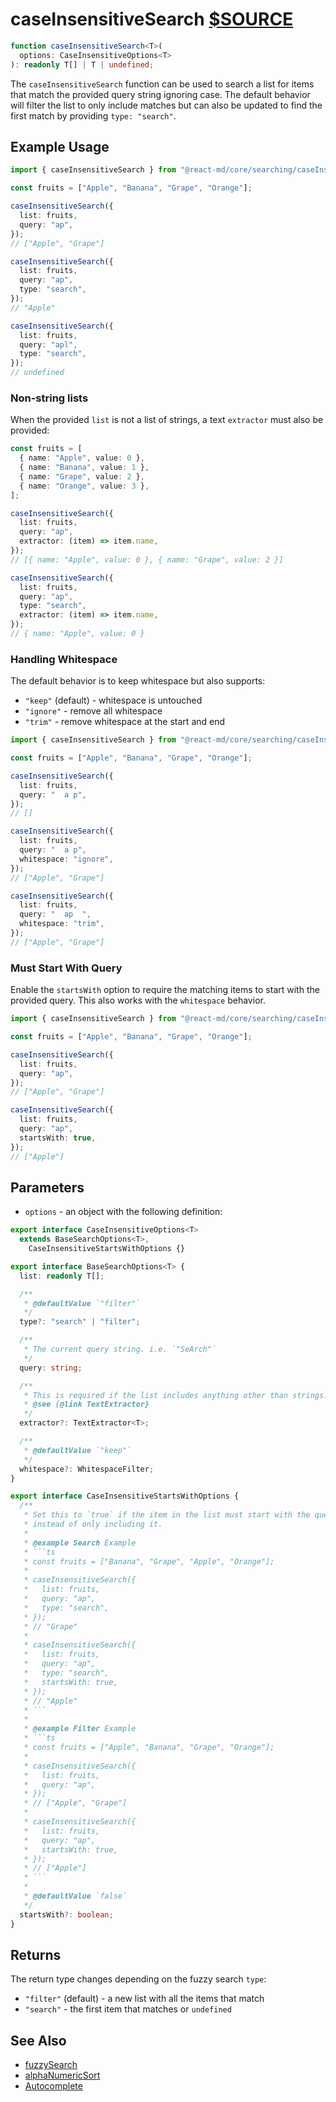 # caseInsensitiveSearch [$SOURCE](packages/core/src/searching/caseInsensitive.ts)

```ts disableTransform
function caseInsensitiveSearch<T>(
  options: CaseInsensitiveOptions<T>
): readonly T[] | T | undefined;
```

The `caseInsensitiveSearch` function can be used to search a list for items
that match the provided query string ignoring case. The default behavior will
filter the list to only include matches but can also be updated to find the
first match by providing `type: "search"`.

## Example Usage

```ts disableTransform
import { caseInsensitiveSearch } from "@react-md/core/searching/caseInsensitive";

const fruits = ["Apple", "Banana", "Grape", "Orange"];

caseInsensitiveSearch({
  list: fruits,
  query: "ap",
});
// ["Apple", "Grape"]

caseInsensitiveSearch({
  list: fruits,
  query: "ap",
  type: "search",
});
// "Apple"

caseInsensitiveSearch({
  list: fruits,
  query: "apl",
  type: "search",
});
// undefined
```

### Non-string lists

When the provided `list` is not a list of strings, a text `extractor` must also be provided:

```ts disableTransform
const fruits = [
  { name: "Apple", value: 0 },
  { name: "Banana", value: 1 },
  { name: "Grape", value: 2 },
  { name: "Orange", value: 3 },
];

caseInsensitiveSearch({
  list: fruits,
  query: "ap",
  extractor: (item) => item.name,
});
// [{ name: "Apple", value: 0 }, { name: "Grape", value: 2 }]

caseInsensitiveSearch({
  list: fruits,
  query: "ap",
  type: "search",
  extractor: (item) => item.name,
});
// { name: "Apple", value: 0 }
```

### Handling Whitespace

The default behavior is to keep whitespace but also supports:

- `"keep"` (default) - whitespace is untouched
- `"ignore"` - remove all whitespace
- `"trim"` - remove whitespace at the start and end

```ts disableTransform
import { caseInsensitiveSearch } from "@react-md/core/searching/caseInsensitive";

const fruits = ["Apple", "Banana", "Grape", "Orange"];

caseInsensitiveSearch({
  list: fruits,
  query: "  a p",
});
// []

caseInsensitiveSearch({
  list: fruits,
  query: "  a p",
  whitespace: "ignore",
});
// ["Apple", "Grape"]

caseInsensitiveSearch({
  list: fruits,
  query: "  ap  ",
  whitespace: "trim",
});
// ["Apple", "Grape"]
```

### Must Start With Query

Enable the `startsWith` option to require the matching items to start with the
provided query. This also works with the `whitespace` behavior.

```ts disableTransform
import { caseInsensitiveSearch } from "@react-md/core/searching/caseInsensitive";

const fruits = ["Apple", "Banana", "Grape", "Orange"];

caseInsensitiveSearch({
  list: fruits,
  query: "ap",
});
// ["Apple", "Grape"]

caseInsensitiveSearch({
  list: fruits,
  query: "ap",
  startsWith: true,
});
// ["Apple"]
```

## Parameters

- `options` - an object with the following definition:

````ts disableTransform
export interface CaseInsensitiveOptions<T>
  extends BaseSearchOptions<T>,
    CaseInsensitiveStartsWithOptions {}

export interface BaseSearchOptions<T> {
  list: readonly T[];

  /**
   * @defaultValue `"filter"`
   */
  type?: "search" | "filter";

  /**
   * The current query string. i.e. `"SeArch"`
   */
  query: string;

  /**
   * This is required if the list includes anything other than strings.
   * @see {@link TextExtractor}
   */
  extractor?: TextExtractor<T>;

  /**
   * @defaultValue `"keep"`
   */
  whitespace?: WhitespaceFilter;
}

export interface CaseInsensitiveStartsWithOptions {
  /**
   * Set this to `true` if the item in the list must start with the query
   * instead of only including it.
   *
   * @example Search Example
   * ```ts
   * const fruits = ["Banana", "Grape", "Apple", "Orange"];
   *
   * caseInsensitiveSearch({
   *   list: fruits,
   *   query: "ap",
   *   type: "search",
   * });
   * // "Grape"
   *
   * caseInsensitiveSearch({
   *   list: fruits,
   *   query: "ap",
   *   type: "search",
   *   startsWith: true,
   * });
   * // "Apple"
   * ```
   *
   * @example Filter Example
   * ```ts
   * const fruits = ["Apple", "Banana", "Grape", "Orange"];
   *
   * caseInsensitiveSearch({
   *   list: fruits,
   *   query: "ap",
   * });
   * // ["Apple", "Grape"]
   *
   * caseInsensitiveSearch({
   *   list: fruits,
   *   query: "ap",
   *   startsWith: true,
   * });
   * // ["Apple"]
   * ```
   *
   * @defaultValue `false`
   */
  startsWith?: boolean;
}
````

## Returns

The return type changes depending on the fuzzy search `type`:

- `"filter"` (default) - a new list with all the items that match
- `"search"` - the first item that matches or `undefined`

## See Also

- [fuzzySearch](./fuzzy-search)
- [alphaNumericSort](./alpha-numeric-sort)
- [Autocomplete](/components/autocomplete)
